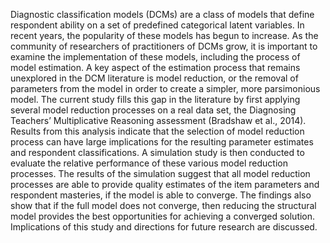 Diagnostic classification models (DCMs) are a class of models that define respondent ability on a set of predefined categorical latent variables. In recent years, the popularity of these models has begun to increase. As the community of researchers of practitioners of DCMs grow, it is important to examine the implementation of these models, including the process of model estimation. A key aspect of the estimation process that remains unexplored in the DCM literature is model reduction, or the removal of parameters from the model in order to create a simpler, more parsimonious model. The current study fills this gap in the literature by first applying several model reduction processes on a real data set, the Diagnosing Teachers’ Multiplicative Reasoning assessment (Bradshaw et al., 2014). Results from this analysis indicate that the selection of model reduction process can have large implications for the resulting parameter estimates and respondent classifications. A simulation study is then conducted to evaluate the relative performance of these various model reduction processes. The results of the simulation suggest that all model reduction processes are able to provide quality estimates of the item parameters and respondent masteries, if the model is able to converge. The findings also show that if the full model does not converge, then reducing the structural model provides the best opportunities for achieving a converged solution. Implications of this study and directions for future research are discussed.
